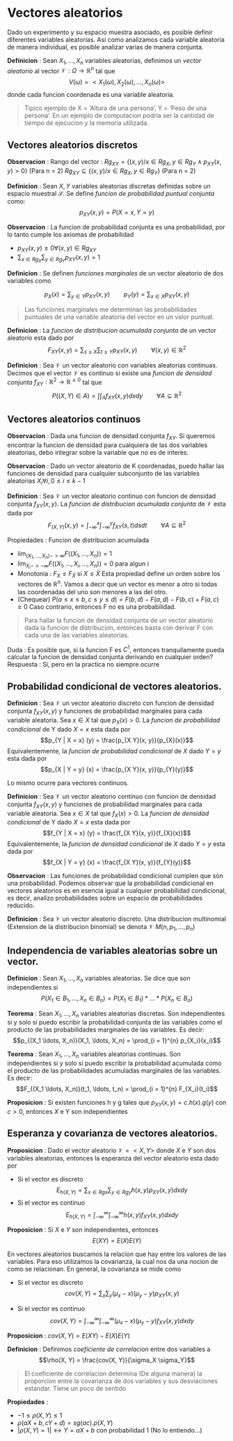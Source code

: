 # Vectores aleatorios

Dado un experimento y su espacio muestra asociado, es posible definir diferentes variables aleatorias. Asi como analizamos cada variable aleatoria de manera individual, es posible analizar varias de manera conjunta.

**Definicion** : Sean $X_1, \ldots, X_n$ variables aleatorias, definimos un _vector aleatorio_ al vector $\mathcal{V} : \Omega \to \mathbb{R}^n$ tal que
  $$ V(\omega) = <X_1(\omega), X_2(\omega), \ldots, X_n(\omega)>$$
donde cada funcion coordenada es una variable aleatoria.

> Tipico ejemplo de X = 'Altura de una persona', Y = 'Peso de una persona'.
> En un ejemplo de computacion podria ser la cantidad de tiempo de ejecucion y la memoria utilizada.

## Vectores aleatorios discretos

**Observacion** : Rango del vector : $Rg_{X Y} = \{ (x, y) / x \in Rg_{X}, y \in Rg_{Y} \wedge p_{X Y}(x, y) > 0 \}$ (Para n = 2)
            $Rg_{X Y} \subseteq \{ (x, y) / x \in Rg_{X}, y \in Rg_{Y} \}$ (Para n = 2)

**Definicion** : Sean $X, Y$ variables aleatorias discretas definidas sobre un espacio muestral $\mathcal{S}$. Se define _funcion de probabilidad puntual conjunta_ como:
             $$p_{X Y}(x, y) = P(X = x, Y = y)$$

**Observacion** : La funcion de probabilidad conjunta es una probabilidad, por lo tanto cumple los axiomas de probabilidad

  * $p_{X Y} (x, y) \geq 0 \forall (x, y) \in Rg_{X Y}$
  * $\sum_{x \in Rg_{X}} \sum_{y \in Rg_{Y}} p_{X Y} (x, y) = 1$ 

**Definicion** : Se definen _funciones marginales_ de un vector aleatorio de dos variables como

  $$p_{X}(x) = \sum_{y \in Y} p_{X Y} (x, y) \qquad p_{Y}(y) = \sum_{x \in X} p_{X Y} (x, y)$$

> Las funciones marginales me determinan las probabilidades puntuales de una variable aleatoria del vector en un valor puntual.

**Definicion** : La _funcion de distribucion acumulada conjunta_ de un vector aleatorio esta dado por
  $$F_{X Y}(x, y) = \sum_{s \leq X} \sum_{t \leq Y}  p_{X Y} (x, y) \qquad \forall (x, y) \in \mathbb{R}^2$$

**Definicion** : Sea $\mathcal{V}$ un vector aleatorio con variables aleatorias continuas. Decimos que el vector $\mathcal{V}$ es 
continuo si existe una _funcion de densidad conjunta_ $f_{X Y} : \mathbb{R}^2 \rightarrow \mathbb{R}^{\geq 0}$ tal que
  $$P((X, Y) \in A) = \int \int_{A} f_{X Y}(x, y) dx dy \qquad \forall A \subseteq \mathbb{R}^2$$

## Vectores aleatorios continuos

**Observacion** : Dada una funcion de densidad conjunta $f_{X Y}$. Si queremos encontrar la funcion de densidad para cualquiera de
              las dos variables aleatorias, debo integrar sobre la variable que no es de interes.

**Observacion** : Dado un vector aleatorio de K coordenadas, puedo hallar las funciones de densidad para cualquier subconjunto de
              las variables aleatorias $X_i \forall i, 0 \leq i \leq k-1$

**Definicion** : Sea $\mathcal{V}$ un vector aleatorio continuo con funcion de densidad conjunta $f_{X Y}(x, y)$. La _funcion de distribucion acumulada conjunta_ de $\mathcal{V}$ esta dada por
            $$F_{(X, Y)}(x, y) = \int_{-\infty}^x \int_{-\infty}^y f_{X Y}(s, t) ds dt \qquad \forall A \subseteq \mathbb{R}^2$$

Propiedades : Funcion de distribucion acumulada

  * $\lim_{(X_1, \ldots, X_n) -> \infty} F((X_1, \ldots, X_n)) = 1$
  * $\lim_{X_i -> -\infty} F((X_1, \ldots, X_i ,\ldots ,X_n)) = 0$ para algun i
  * Monotonia : $F_{X} \leq F_{\hat{X}}$ si $X \leq \hat{X}$
    Esta propiedad define un orden sobre los vectores de $\mathbb{R}^n$. Vamos a decir que un vector es menor a otro si todas
    las coordenadas del uno son menores a las del otro.
  * (Chequear) $P(a \leq x \leq b, c \leq y \leq d) = F(b, d) - F(a, d) - F(b, c) + F(a, c) \geq 0$
    Caso contrario, entonces F no es una probabilidad.

> Para hallar la funcion de densidad conjunta de un vector aleatorio dada la funcion de distribucion, entonces basta con derivar F con cada una de las variables aleatorias.

Duda : Es posible que, si la funcion F es $C^1$, entonces tranquilamente pueda calcular la funcion de densidad conjunta derivando
       en cualquier orden?
Respuesta : Si, pero en la practica no siempre ocurre

## Probabilidad condicional de vectores aleatorios.

**Definicion** : Sea $\mathcal{V}$ un vector aleatorio discreto con funcion de densidad conjunta $f_{X Y}(x, y)$ y funciones de probabilidad marginales para cada variable aleatoria. Sea $x \in X$ tal que $p_{X}(x) > 0$. La _funcion de probabilidad condicional_ de Y dado $X = x$ esta dada por
             $$p_{Y | X = x} (y) = \frac{p_{X Y}(x, y)}{p_{X}(x)}$$
Equivalentemente, la _funcion de probabilidad condicional_ de $X$ dado $Y = y$ esta dada por
             $$p_{X | Y = y} (x) = \frac{p_{X Y}(x, y)}{p_{Y}(y)}$$

Lo mismo ocurre para vectores continuos.

**Definicion** : Sea $\mathcal{V}$ un vector aleatorio continuo con funcion de densidad conjunta $f_{X Y}(x, y)$ y funciones de probabilidad marginales para cada variable aleatoria. Sea $x \in X$ tal que $f_{X}(x) > 0$. La _funcion de densidad condicional_ de Y dado $X = x$ esta dada por
             $$f_{Y | X = x} (y) = \frac{f_{X Y}(x, y)}{f_{X}(x)}$$
Equivalentemente, la _funcion de densidad condicional_ de $X$ dado $Y = y$ esta dada por
             $$f_{X | Y = y} (x) = \frac{f_{X Y}(x, y)}{f_{Y}(y)}$$

**Observacion** : Las funciones de probabilidad condicional cumplen que son una probabilidad. Podemos observar que la probabilidad condicional en vectores aleatorios es en esencia igual a cualquier probabilidad condicional, es decir, analizo probabilidades sobre un espacio de probabilidades reducido.

**Definicion** : Sea $\mathcal{V}$ un vector aleatorio discreto. Una distribucion multinomial (Extension de la distribucion binomial) se denota $\mathcal{V} ~ M(n, p_1, \ldots, p_n)$

## Independencia de variables aleatorias sobre un vector.
**Definicion** : Sean $X_1, \ldots, X_n$ variables aleatorias. Se dice que son independientes si 
             $$P(X_1 \in B_1, \ldots, X_n \in B_n) = P(X_1 \in B_1) * \ldots * P(X_n \in B_n)$$

**Teorema** : Sean $X_1, \ldots, X_n$ variables aleatorias discretas. Son independientes si y solo si puedo escribir la probabilidad conjunta de las variables como el producto de las probabilidades marginales de las variables. Es decir:
          $$p_{(X_1 \ldots, X_n)}(X_1, \ldots, X_n) = \prod_{i = 1}^{n} p_{X_i}(x_i)$$

**Teorema** : Sean $X_1, \ldots, X_n$ variables aleatorias continuas. Son independientes si y solo si puedo escribir la probabilidad acumulada como el producto de las probabilidades acumuladas marginales de las variables. Es decir:
          $$F_{(X_1 \ldots, X_n)}(t_1, \ldots, t_n) = \prod_{i = 1}^{n} F_{X_i}(t_i)$$

**Proposicion** : Si existen funciones h y g tales que $p_{X Y}(x, y) = c.h(x).g(y)$ con $c > 0$, entonces $X$ e Y son independientes

## Esperanza y covarianza de vectores aleatorios.

**Proposicion** : Dado el vector aleatorio $\mathcal{V} = <X, Y>$ donde $X$ e $Y$ son dos variables aleatorias, entonces la esperanza del vector aleatorio esta dado por

- Si el vector es discreto
  $$ E_{h(X, Y)} = \sum_{x \in Rg{x}} \sum_{y \in Rg{y}} h(x, y) p_{XY}(x, y) dx dy $$
- Si el vector es continuo 
  $$ E_{h(X, Y)} = \int_{-\infty}^{\infty} \int_{-\infty}^{\infty} h(x, y) f_{XY}(x, y) dx dy $$

**Proposicion** : Si $X$ e $Y$ son independientes, entonces
              $$E(XY) = E(X)E(Y) $$

En vectores aleatorios buscamos la relacion que hay entre los valores de las variables. Para eso utilizamos la covarianza, la cual nos da una nocion de como se relacionan.
En general, la covarianza se mide como

- Si el vector es discreto
  $$cov(X, Y) = \sum_{x} \sum_{y} (\mu_x - x)(\mu_y - y)p_{XY}(x,y)$$

- Si el vector es continuo 
  $$cov(X, Y) = \int_{-\infty}^{\infty} \int_{-\infty}^{\infty} (\mu_x - x)(\mu_y - y)f_{XY}(x,y) dx dy$$

**Proposicion** : $cov(X, Y) = E(XY) - E(X)E(Y)$

**Definicion** : Definimos _coeficiente de correlacion_ entre dos variables a
$$\rho(X, Y) = \frac{cov(X, Y)}{\sigma_X \sigma_Y}$$

> El coeficiente de correlacion determina (De alguna manera) la proporcion entre la covarianza de dos variables y sus desviaciones estandar. Tiene un poco de sentido

**Propiedades** :

  - $-1 \leq \rho(X, Y) \leq 1$
  - $\rho(aX + b, cY +d) = sg(ac) . \rho(X, Y)$
  - $|\rho(X, Y) = 1| \leftrightarrow Y = aX + b$ con probabilidad 1 (No lo entiendo...)
